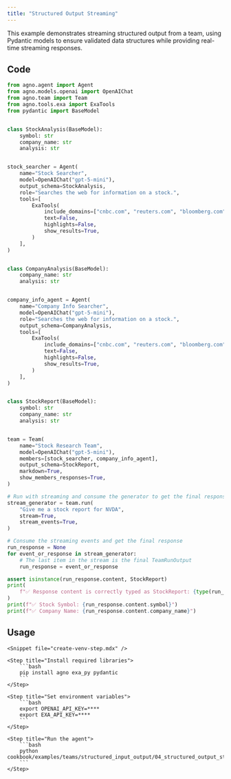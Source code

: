 ```yaml
---
title: "Structured Output Streaming"
---
```


This example demonstrates streaming structured output from a team, using Pydantic models to ensure validated data structures while providing real-time streaming responses.

## Code

```python cookbook/examples/teams/structured_input_output/04_structured_output_streaming.py
from agno.agent import Agent
from agno.models.openai import OpenAIChat
from agno.team import Team
from agno.tools.exa import ExaTools
from pydantic import BaseModel


class StockAnalysis(BaseModel):
    symbol: str
    company_name: str
    analysis: str


stock_searcher = Agent(
    name="Stock Searcher",
    model=OpenAIChat("gpt-5-mini"),
    output_schema=StockAnalysis,
    role="Searches the web for information on a stock.",
    tools=[
        ExaTools(
            include_domains=["cnbc.com", "reuters.com", "bloomberg.com", "wsj.com"],
            text=False,
            highlights=False,
            show_results=True,
        )
    ],
)


class CompanyAnalysis(BaseModel):
    company_name: str
    analysis: str


company_info_agent = Agent(
    name="Company Info Searcher",
    model=OpenAIChat("gpt-5-mini"),
    role="Searches the web for information on a stock.",
    output_schema=CompanyAnalysis,
    tools=[
        ExaTools(
            include_domains=["cnbc.com", "reuters.com", "bloomberg.com", "wsj.com"],
            text=False,
            highlights=False,
            show_results=True,
        )
    ],
)


class StockReport(BaseModel):
    symbol: str
    company_name: str
    analysis: str


team = Team(
    name="Stock Research Team",
    model=OpenAIChat("gpt-5-mini"),
    members=[stock_searcher, company_info_agent],
    output_schema=StockReport,
    markdown=True,
    show_members_responses=True,
)

# Run with streaming and consume the generator to get the final response
stream_generator = team.run(
    "Give me a stock report for NVDA",
    stream=True,
    stream_events=True,
)

# Consume the streaming events and get the final response
run_response = None
for event_or_response in stream_generator:
    # The last item in the stream is the final TeamRunOutput
    run_response = event_or_response

assert isinstance(run_response.content, StockReport)
print(
    f"✅ Response content is correctly typed as StockReport: {type(run_response.content)}"
)
print(f"✅ Stock Symbol: {run_response.content.symbol}")
print(f"✅ Company Name: {run_response.content.company_name}")
```

## Usage

<Steps>

    <Snippet file="create-venv-step.mdx" />

    <Step title="Install required libraries">
        ```bash
        pip install agno exa_py pydantic
        ```
    </Step>

    <Step title="Set environment variables">
        ```bash
        export OPENAI_API_KEY=****
        export EXA_API_KEY=****
        ```
    </Step>

    <Step title="Run the agent">
        ```bash
        python cookbook/examples/teams/structured_input_output/04_structured_output_streaming.py
        ```
    </Step>

</Steps>